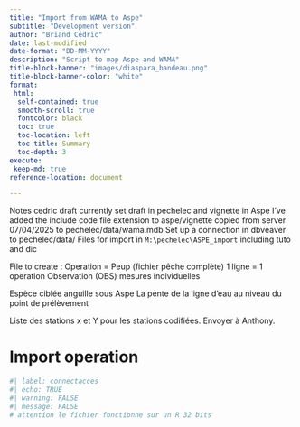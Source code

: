 ```yaml
---
title: "Import from WAMA to Aspe"
subtitle: "Development version"
author: "Briand Cédric"
date: last-modified
date-format: "DD-MM-YYYY"
description: "Script to map Aspe and WAMA"
title-block-banner: "images/diaspara_bandeau.png"
title-block-banner-color: "white"
format:
 html:
  self-contained: true
  smooth-scroll: true
  fontcolor: black
  toc: true
  toc-location: left
  toc-title: Summary
  toc-depth: 3
execute: 
 keep-md: true
reference-location: document

---
```



Notes cedric
draft currently set draft in pechelec and vignette in Aspe
I've added the include code file extension to aspe/vignette
copied from server 07/04/2025 to pechelec/data/wama.mdb
Set up a connection in dbveaver to pechelec/data/
Files for import in `M:\pechelec\ASPE_import` including tuto and dic


File to create :
Operation = Peup (fichier pêche complète) 1 ligne = 1 operation
Observation (OBS) mesures individuelles

Espèce ciblée anguille sous Aspe
La pente de la ligne d'eau au niveau du point de prélèvement

Liste des stations x et Y pour les stations codifiées. Envoyer à Anthony.

# Import operation

```r
#| label: connectacces
#| echo: TRUE
#| warning: FALSE
#| message: FALSE
# attention le fichier fonctionne sur un R 32 bits




```


